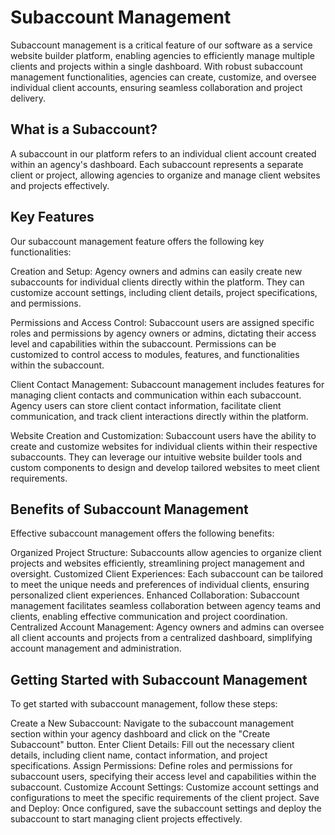 # Subaccount Management
Subaccount management is a critical feature of our software as a service website builder platform, enabling agencies to efficiently manage multiple clients and projects within a single dashboard. With robust subaccount management functionalities, agencies can create, customize, and oversee individual client accounts, ensuring seamless collaboration and project delivery.

## What is a Subaccount?
A subaccount in our platform refers to an individual client account created within an agency's dashboard. Each subaccount represents a separate client or project, allowing agencies to organize and manage client websites and projects effectively.

## Key Features
Our subaccount management feature offers the following key functionalities:

 Creation and Setup: Agency owners and admins can easily create new subaccounts for individual clients directly within the platform. They can customize account settings, including client details, project specifications, and permissions.

 Permissions and Access Control: Subaccount users are assigned specific roles and permissions by agency owners or admins, dictating their access level and capabilities within the subaccount. Permissions can be customized to control access to modules, features, and functionalities within the subaccount.

 Client Contact Management: Subaccount management includes features for managing client contacts and communication within each subaccount. Agency users can store client contact information, facilitate client communication, and track client interactions directly within the platform.

Website Creation and Customization: Subaccount users have the ability to create and customize websites for individual clients within their respective subaccounts. They can leverage our intuitive website builder tools and custom components to design and develop tailored websites to meet client requirements.

## Benefits of Subaccount Management
Effective subaccount management offers the following benefits:

Organized Project Structure: Subaccounts allow agencies to organize client projects and websites efficiently, streamlining project management and oversight.
Customized Client Experiences: Each subaccount can be tailored to meet the unique needs and preferences of individual clients, ensuring personalized client experiences.
Enhanced Collaboration: Subaccount management facilitates seamless collaboration between agency teams and clients, enabling effective communication and project coordination.
Centralized Account Management: Agency owners and admins can oversee all client accounts and projects from a centralized dashboard, simplifying account management and administration.
## Getting Started with Subaccount Management
To get started with subaccount management, follow these steps:

 Create a New Subaccount: Navigate to the subaccount management section within your agency dashboard and click on the "Create Subaccount" button.
Enter Client Details: Fill out the necessary client details, including client name, contact information, and project specifications.
Assign Permissions: Define roles and permissions for subaccount users, specifying their access level and capabilities within the subaccount.
Customize Account Settings: Customize account settings and configurations to meet the specific requirements of the client project.
Save and Deploy: Once configured, save the subaccount settings and deploy the subaccount to start managing client projects effectively.